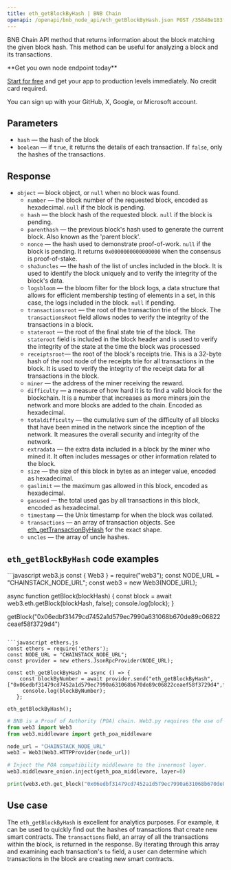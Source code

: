 ---
title: eth_getBlockByHash | BNB Chain
openapi: /openapi/bnb_node_api/eth_getBlockByHash.json POST /35848e183f3e3303c8cfeacbea831cab
---

BNB Chain API method that returns information about the block matching the given block hash. This method can be useful for analyzing a block and its transactions.

<Check>
**Get you own node endpoint today**

[Start for free](https://console.chainstack.com/) and get your app to production levels immediately. No credit card required.

You can sign up with your GitHub, X, Google, or Microsoft account.
</Check>


## Parameters

* `hash` — the hash of the block
* `boolean` — if `true`, it returns the details of each transaction. If `false`, only the hashes of the transactions.

## Response

* `object` — block object, or `null` when no block was found.
  + `number` — the block number of the requested block, encoded as hexadecimal. `null` if the block is pending.
  + `hash` — the block hash of the requested block. `null` if the block is pending.
  + `parenthash` — the previous block's hash used to generate the current block. Also known as the 'parent block'.
  + `nonce` — the hash used to demonstrate proof-of-work. `null` if the block is pending. It returns `0x0000000000000000` when the consensus is proof-of-stake.
  + `sha3uncles` — the hash of the list of uncles included in the block. It is used to identify the block uniquely and to verify the integrity of the block's data.
  + `logsbloom` — the bloom filter for the block logs, a data structure that allows for efficient membership testing of elements in a set, in this case, the logs included in the block. `null` if pending.
  + `transactionsroot` — the root of the transaction trie of the block. The `transactionsRoot` field allows nodes to verify the integrity of the transactions in a block.
  + `stateroot` — the root of the final state trie of the block. The `stateroot` field is included in the block header and is used to verify the integrity of the state at the time the block was processed
  + `receiptsroot`— the root of the block's receipts trie. This is a 32-byte hash of the root node of the receipts trie for all transactions in the block. It is used to verify the integrity of the receipt data for all transactions in the block.
  + `miner` — the address of the miner receiving the reward.
  + `difficulty` — a measure of how hard it is to find a valid block for the blockchain. It is a number that increases as more miners join the network and more blocks are added to the chain. Encoded as hexadecimal.
  + `totaldifficulty` — the cumulative sum of the difficulty of all blocks that have been mined in the network since the inception of the network. It measures the overall security and integrity of the network.
  + `extradata` — the extra data included in a block by the miner who mined it. It often includes messages or other information related to the block.
  + `size` — the size of this block in bytes as an integer value, encoded as hexadecimal.
  + `gaslimit` — the maximum gas allowed in this block, encoded as hexadecimal.
  + `gasused` — the total used gas by all transactions in this block, encoded as hexadecimal.
  + `timestamp` — the Unix timestamp for when the block was collated.
  + `transactions` — an array of transaction objects. See [eth\_getTransactionByHash](/reference/bnb_node_api/eth_getTransactionByHash) for the exact shape.
  + `uncles` — the array of uncle hashes.

## `eth_getBlockByHash` code examples

<CodeGroup>
```javascript web3.js
const { Web3 } = require("web3");
const NODE_URL = "CHAINSTACK_NODE_URL";
const web3 = new Web3(NODE_URL);

async function getBlock(blockHash) {
    const block = await web3.eth.getBlock(blockHash, false);
    console.log(block);
  }
  
getBlock("0x06edbf31479cd7452a1d579ec7990a631068b670de89c06822ceaef58f3729d4")
```

```javascript ethers.js
const ethers = require('ethers');
const NODE_URL = "CHAINSTACK_NODE_URL";
const provider = new ethers.JsonRpcProvider(NODE_URL);

const eth_getBlockByHash = async () => {
    const blockByNumber = await provider.send("eth_getBlockByHash", ["0x06edbf31479cd7452a1d579ec7990a631068b670de89c06822ceaef58f3729d4",false]);
     console.log(blockByNumber);
   };

eth_getBlockByHash();
```

```python web3.py
# BNB is a Proof of Authority (POA) chain. Web3.py requires the use of the POA compatibility middleware.
from web3 import Web3
from web3.middleware import geth_poa_middleware

node_url = "CHAINSTACK_NODE_URL"
web3 = Web3(Web3.HTTPProvider(node_url))

# Inject the POA compatibility middleware to the innermost layer.
web3.middleware_onion.inject(geth_poa_middleware, layer=0)

print(web3.eth.get_block("0x06edbf31479cd7452a1d579ec7990a631068b670de89c06822ceaef58f3729d4", False))
```
</CodeGroup>


## Use case

The `eth_getBlockByHash` is excellent for analytics purposes. For example, it can be used to quickly find out the hashes of transactions that create new smart contracts. The `transactions` field, an array of all the transactions within the block, is returned in the response. By iterating through this array and examining each transaction's `to` field, a user can determine which transactions in the block are creating new smart contracts.
